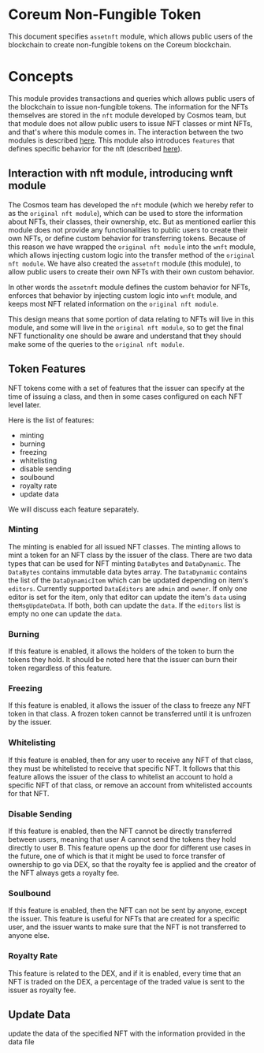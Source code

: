# Coreum Non-Fungible Token

This document specifies `assetnft` module, which allows public users of the blockchain to create
non-fungible tokens on the Coreum blockchain.

# Concepts

This module provides transactions and queries which allows public users of the blockchain to issue
non-fungible tokens. The information for the NFTs themselves are stored in the `nft` module
developed by Cosmos team, but that module does not allow public users to issue NFT classes or mint
NFTs, and that's where this module comes in. The interaction between the two modules is described
[here](#interaction-with-nft-module-introducing-wnft-module). This module also introduces `features`
that defines specific behavior for the nft (described [here](#token-features)).

<a id="interaction-with-nft-module-introducing-wnft-module"></a>

## Interaction with nft module, introducing wnft module

The Cosmos team has developed the `nft` module (which we hereby refer to as the
`original nft module`), which can be used to store the information about NFTs, their classes, their
ownership, etc. But as mentioned earlier this module does not provide any functionalities to public
users to create their own NFTs, or define custom behavior for transferring tokens. Because of this
reason we have wrapped the `original nft module` into the `wnft` module, which allows injecting
custom logic into the transfer method of the `original nft module`. We have also created the
`assetnft` module (this module), to allow public users to create their own NFTs with their own
custom behavior.

In other words the `assetnft` module defines the custom behavior for NFTs, enforces that behavior by
injecting custom logic into `wnft` module, and keeps most NFT related information on the
`original nft module`.

This design means that some portion of data relating to NFTs will live in this module, and some will
live in the `original nft module`, so to get the final NFT functionality one should be aware and
understand that they should make some of the queries to the `original nft module`.

<a id="token-features"></a>

## Token Features

NFT tokens come with a set of features that the issuer can specify at the time of issuing a class,
and then in some cases configured on each NFT level later.

Here is the list of features:

-   minting
-   burning
-   freezing
-   whitelisting
-   disable sending
-   soulbound
-   royalty rate
-   update data 

We will discuss each feature separately.

### Minting
The minting is enabled for all issued NFT classes. The minting allows to mint a token for an NFT class by the issuer of the class.
There are two data types that can be used for NFT minting `DataBytes` and `DataDynamic`. The `DataBytes` contains immutable data bytes
array. The `DataDynamic` contains the list of the `DataDynamicItem` which can be updated depending on item's `editors`. 
Currently supported `DataEditors` are  `admin` and `owner`. If only one editor is set for the item, only that editor can update the 
item's `data` using the`MsgUpdateData`. If both, both can update the `data`. If the `editors` list is empty no one can update the `data`.

### Burning

If this feature is enabled, it allows the holders of the token to burn the tokens they hold. It
should be noted here that the issuer can burn their token regardless of this feature.

### Freezing

If this feature is enabled, it allows the issuer of the class to freeze any NFT token in that class.
A frozen token cannot be transferred until it is unfrozen by the issuer.

### Whitelisting

If this feature is enabled, then for any user to receive any NFT of that class, they must be
whitelisted to receive that specific NFT. It follows that this feature allows the issuer of the
class to whitelist an account to hold a specific NFT of that class, or remove an account from
whitelisted accounts for that NFT.

### Disable Sending

If this feature is enabled, then the NFT cannot be directly transferred between users, meaning that
user A cannot send the tokens they hold directly to user B. This feature opens up the door for
different use cases in the future, one of which is that it might be used to force transfer of
ownership to go via DEX, so that the royalty fee is applied and the creator of the NFT always gets a
royalty fee.

### Soulbound

If this feature is enabled, then the NFT can not be sent by anyone, except the issuer. This feature
is useful for NFTs that are created for a specific user, and the issuer wants to make sure that the
NFT is not transferred to anyone else.

### Royalty Rate
This feature is related to the DEX, and if it is enabled, every time that an NFT is traded on the DEX, a percentage of the traded value is sent to the issuer as royalty fee.

## Update Data
update the data of the specified NFT with the information provided in the data file